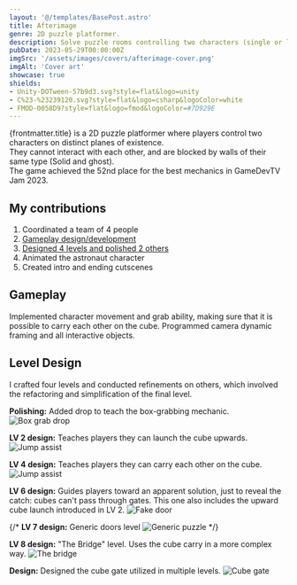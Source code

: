 ```yaml
---
layout: '@/templates/BasePost.astro'
title: Afterimage
genre: 2D puzzle platformer.
description: Solve puzzle rooms controlling two characters (single or local multiplayer).
pubDate: 2023-05-29T00:00:00Z
imgSrc: '/assets/images/covers/afterimage-cover.png'
imgAlt: 'Cover art'
showcase: true
shields:
- Unity-DOTween-57b9d3.svg?style=flat&logo=unity
- C%23-%23239120.svg?style=flat&logo=csharp&logoColor=white
- FMOD-0058D9?style=flat&logo=fmod&logoColor=#7D929E
---
```


{frontmatter.title} is a 2D puzzle platformer where players control two characters on distinct planes of existence.<br />
They cannot interact with each other, and are blocked by walls of their same type (Solid and ghost).<br />
The game achieved the 52nd place for the best mechanics in GameDevTV Jam 2023.

<StoreLinkBanner
  gitHubUrl='https://github.com/ironcutter24/GDtvJam2023'
  playStoreUrl=''
  itchUrl='https://ironcutter24.itch.io/afterimage'
/>

<ProjectDetails
  role='Director - Designer - Developer'
  company='[Game Jam]'
  platforms='WebGL - PC'
  time='10 Days'
/>

## My contributions

1. Coordinated a team of 4 people
1. [Gameplay design/development](#gameplay)
1. [Designed 4 levels and polished 2 others](#level-design)
1. Animated the astronaut character
1. Created intro and ending cutscenes

## Gameplay

<EmbedVideo url="https://www.youtube.com/embed/I0cuBfJZC24?si=9Dg-G2eXKbRtnKnJ" />

Implemented character movement and grab ability, making sure that it is possible to carry each other on the cube.
Programmed camera dynamic framing and all interactive objects.

## Level Design

I crafted four levels and conducted refinements on others,
which involved the refactoring and simplification of the final level.

**Polishing:** Added drop to teach the box-grabbing mechanic.
![Box grab drop](../../images/post-afterimage/cube-grab-drop.png)

**LV 2 design:** Teaches players they can launch the cube upwards.
![Jump assist](../../images/post-afterimage/cube-launch.jpg)

**LV 4 design:** Teaches players they can carry each other on the cube.
![Jump assist](../../images/post-afterimage/jump-assist.png)

**LV 6 design:** Guides players toward an apparent solution,
just to reveal the catch: cubes can't pass through gates.
This one also includes the upward cube launch introduced in LV 2.
![Fake door](../../images/post-afterimage/fake-door.png)

{/*
**LV 7 design:** Generic doors level
![Generic puzzle](../../images/post-afterimage/generic-puzzle.png)
*/}

**LV 8 design:** "The Bridge" level. Uses the cube carry in a more complex way.
![The bridge](../../images/post-afterimage/the-bridge.png)

**Design:** Designed the cube gate utilized in multiple levels.
![Cube gate](../../images/post-afterimage/cube-gates.png)

